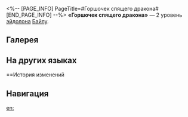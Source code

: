 <%-- [PAGE_INFO]
PageTitle=#Горшочек спящего дракона#
[END_PAGE_INFO] --%>
{{Эйдолон Инфобокс
|Название         = Горшочек спящего дракона
|Изображение      = Эйдолон Горшочек спящего дракона.png
|Персонаж         = Байлу
|Уровень          = 2
|Длительность     = 
|Описание         = Использование сверхспособности дополнительно повышает исходящее исцеление Байлу на 15% на 2 хода.
|Свойство1        = 
|Масштабирование1 = 
}}
'''«Горшочек спящего дракона»''' — 2 уровень [[эйдолон]]а [[Байлу]].

==Галерея==
{{Галерея|position=left|captionalign=center
|Персонаж Байлу Эйдолон 2.png|Осколок Эйдолона
}}

==На других языках==
{{На других языках
|en   = Sylphic Slumber
|zhs  = 壶中洞天云螭眠
|zht  = 壺中洞天雲螭眠
|ja   = {{Rubi|壺中|こちゅう}}の{{Rubi|天|てん}}には{{Rubi|雲龍眠|うんりゅうねむ}}る
|ko   = 항아리 속 동천에는 운룡이 잠든다
|es   = Tetera del dragón durmiente
|fr   = Repos sylphique
|ru   = Горшочек спящего дракона
|th   = Sylphic Slumber
|vi   = Rồng Say Ngủ Động Tiên
|de   = Topf des schlummernden Drachen
|id   = Sylphic Slumber
|pt   = Sono Sílfico
}}

==История изменений
{{История изменений|3.5}}

==Навигация==
{{Навык Навбокс|Байлу}}

[[en:]]